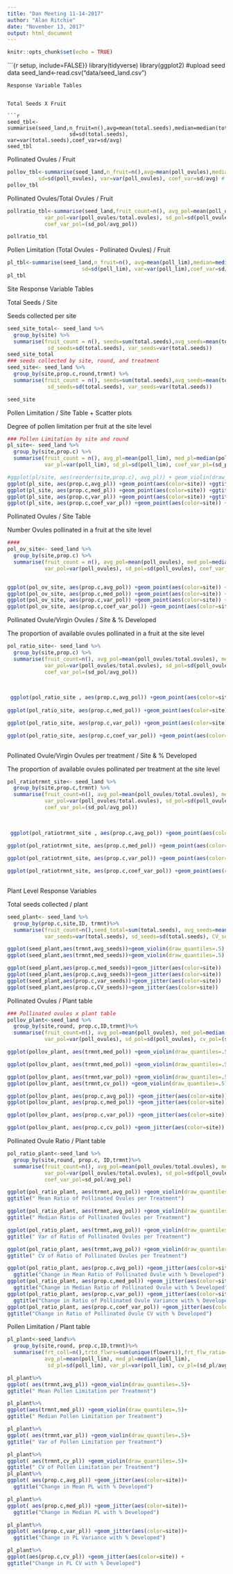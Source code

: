 ```yaml
---
title: "Dan Meeting 11-14-2017"
author: "Alan Ritchie"
date: "November 13, 2017"
output: html_document
---
```


```r
knitr::opts_chunk$set(echo = TRUE)
```

```{r setup, include=FALSE}}
library(tidyverse)
library(ggplot2)
#upload seed data
seed_land<-read.csv("data/seed_land.csv")

```
Response Variable Tables 


Total Seeds X Fruit

```r
seed_tbl<-summarise(seed_land,n_fruit=n(),avg=mean(total.seeds),median=median(total.seeds), 
                    sd=sd(total.seeds), var=var(total.seeds),coef_var=sd/avg)
seed_tbl
```


Pollinated Ovules /  Fruit
```r
pollov_tbl<-summarise(seed_land,n_fruit=n(),avg=mean(poll_ovules),median=median(poll_ovules), 
          sd=sd(poll_ovules), var=var(poll_ovules), coef_var=sd/avg) # table of mean, median, variance in poll_ovules
pollov_tbl
```

Pollinated Ovules/Total Ovules / Fruit
```r
pollratio_tbl<-summarise(seed_land,fruit_count=n(), avg_pol=mean(poll_ovules/total.ovules), med_pol=median(poll_ovules/total.ovules),
            var_pol=var(poll_ovules/total.ovules), sd_pol=sd(poll_ovules/total.ovules), 
            coef_var_pol=(sd_pol/avg_pol))

pollratio_tbl
```


Pollen Limitation (Total Ovules - Pollinated Ovules) / Fruit

```r
pl_tbl<-summarise(seed_land,n_fruit=n(), avg=mean(poll_lim),median=median(poll_lim), 
                        sd=sd(poll_lim), var=var(poll_lim),coef_var=sd/avg)
pl_tbl


```


Site Response Variable Tables


Total Seeds / Site

Seeds collected per site

```r
seed_site_total<- seed_land %>%
  group_by(site) %>%
  summarise(fruit_count = n(), seeds=sum(total.seeds),avg_seeds=mean(total.seeds), med_seeds=median(total.seeds),
             sd_seeds=sd(total.seeds), var_seeds=var(total.seeds))
seed_site_total
### seeds collected by site, round, and treatment
seed_site<- seed_land %>%
  group_by(site,prop.c,round,trmnt) %>%
  summarise(fruit_count = n(), seeds=sum(total.seeds),avg_seeds=mean(total.seeds), med_seeds=median(total.seeds),
             sd_seeds=sd(total.seeds), var_seeds=var(total.seeds))

seed_site

```

Pollen Limitation / Site Table + Scatter plots

Degree of pollen limitation per fruit at the site level
```r
### Pollen Limitation by site and round
pl_site<- seed_land %>%
  group_by(site,prop.c) %>%
  summarise(fruit_count = n(), avg_pl=mean(poll_lim), med_pl=median(poll_lim),
            var_pl=var(poll_lim), sd_pl=sd(poll_lim), coef_var_pl=(sd_pl/avg_pl))

#ggplot(pl/site, aes(reorder(site,prop.c), avg_pl)) + geom_violin(draw_quantiles=.5) +ggtitle("avgPL by Site")
ggplot(pl_site, aes(prop.c,avg_pl)) +geom_point(aes(color=site)) +ggtitle("Avg PL by % Development")
ggplot(pl_site, aes(prop.c,med_pl)) +geom_point(aes(color=site)) +ggtitle("Med PL by % Development")
ggplot(pl_site, aes(prop.c,var_pl)) +geom_point(aes(color=site)) +ggtitle("Variance in PL by % Development")
ggplot(pl_site, aes(prop.c,coef_var_pl)) +geom_point(aes(color=site)) +ggtitle("CV of PL by % Development")


```

Pollinated Ovules / Site Table

Number Ovules pollinated in a fruit at the site level
```r
####
pol_ov_site<- seed_land %>%
  group_by(site,prop.c) %>%
  summarise(fruit_count = n(), avg_pol=mean(poll_ovules), med_pol=median(poll_ovules),
            var_pol=var(poll_ovules), sd_pol=sd(poll_ovules), coef_var_pol=(sd_pol/avg_pol))


ggplot(pol_ov_site, aes(prop.c,avg_pol)) +geom_point(aes(color=site)) +ggtitle("Avg Pol Ov by % Development")
ggplot(pol_ov_site, aes(prop.c,med_pol)) +geom_point(aes(color=site)) +ggtitle("Med Poll Ov by % Development")
ggplot(pol_ov_site, aes(prop.c,var_pol)) +geom_point(aes(color=site)) +ggtitle("Variance in Pol Ov by % Development")
ggplot(pol_ov_site, aes(prop.c,coef_var_pol)) +geom_point(aes(color=site)) +ggtitle("CV of Pol Ov by % Development")

```
Pollinated Ovule/Virgin Ovules / Site & % Developed

The proportion of available ovules pollinated in a fruit at the site level
```r

pol_ratio_site<- seed_land %>%
  group_by(site,prop.c) %>%
  summarise(fruit_count=n(), avg_pol=mean(poll_ovules/total.ovules), med_pol=median(poll_ovules/total.ovules),
            var_pol=var(poll_ovules/total.ovules), sd_pol=sd(poll_ovules/total.ovules), 
            coef_var_pol=(sd_pol/avg_pol))
  

          
 ggplot(pol_ratio_site , aes(prop.c,avg_pol)) +geom_point(aes(color=site))  +ggtitle("Avg Pol Ratio by % Development")
 
ggplot(pol_ratio_site, aes(prop.c,med_pol)) +geom_point(aes(color=site)) +ggtitle("Med Poll Ov Ratio by % Development")

ggplot(pol_ratio_site, aes(prop.c,var_pol)) +geom_point(aes(color=site)) +ggtitle("Variance in Pol Ov Ratio by % Development")

ggplot(pol_ratio_site, aes(prop.c,coef_var_pol)) +geom_point(aes(color=site)) +ggtitle("CV of Pol Ov Ratio by % Development")           
            
```

Pollinated Ovule/Virgin Ovules per treatment / Site & % Developed

The proportion of available ovules pollinated per treatment at the site level

```r

pol_ratiotrmnt_site<- seed_land %>%
  group_by(site,prop.c,trmnt) %>%
  summarise(fruit_count=n(), avg_pol=mean(poll_ovules/total.ovules), med_pol=median(poll_ovules/total.ovules),
            var_pol=var(poll_ovules/total.ovules), sd_pol=sd(poll_ovules/total.ovules), 
            coef_var_pol=(sd_pol/avg_pol))
  

          
 ggplot(pol_ratiotrmnt_site , aes(prop.c,avg_pol)) +geom_point(aes(color=site, shape=trmnt))  +ggtitle("Avg Pol Ratio by % Development")
 
ggplot(pol_ratiotrmnt_site, aes(prop.c,med_pol)) +geom_point(aes(color=site,shape=trmnt)) +ggtitle("Med Poll Ov Ratio by % Development")

ggplot(pol_ratiotrmnt_site, aes(prop.c,var_pol)) +geom_point(aes(color=site,shape=trmnt)) +ggtitle("Variance in Pol Ov Ratio by % Development")

ggplot(pol_ratiotrmnt_site, aes(prop.c,coef_var_pol)) +geom_point(aes(color=site, shape=trmnt)) +ggtitle("CV of Pol Ov Ratio by % Development")           
            
```



Plant Level Response Variables

Total seeds collected / plant

```r
seed_plant<- seed_land %>%
  group_by(prop.c,site,ID, trmnt)%>%
  summarise(fruit_count=n(),seed_total=sum(total.seeds), avg_seeds=mean(total.seeds), med_seeds=median(total.seeds), 
            var_seeds=var(total.seeds), sd_seeds=sd(total.seeds), CV_seeds=sd_seeds/avg_seeds)

ggplot(seed_plant,aes(trmnt,avg_seeds))+geom_violin(draw_quantiles=.5)
ggplot(seed_plant,aes(trmnt,med_seeds))+geom_violin(draw_quantiles=.5)

ggplot(seed_plant,aes(prop.c,med_seeds))+geom_jitter(aes(color=site))
ggplot(seed_plant,aes(prop.c,avg_seeds))+geom_jitter(aes(color=site))
ggplot(seed_plant,aes(prop.c,var_seeds))+geom_jitter(aes(color=site))
ggplot(seed_plant,aes(prop.c,CV_seeds))+geom_jitter(aes(color=site))

```

Pollinated Ovules / Plant table

```r
### Pollinated ovules x plant table
pollov_plant<-seed_land %>%
  group_by(site,round, prop.c,ID,trmnt)%>%
  summarise(fruit_count=n(), avg_pol=mean(poll_ovules), med_pol=median(poll_ovules),
            var_pol=var(poll_ovules), sd_pol=sd(poll_ovules), cv_pol=(sd_pol/avg_pol))

ggplot(pollov_plant, aes(trmnt,med_pol)) +geom_violin(draw_quantiles=.5) +ggtitle("Plant lvl Avg of Pol Ovs by treatment")

ggplot(pollov_plant, aes(trmnt,med_pol)) +geom_violin(draw_quantiles=.5) +ggtitle("Plant lvl median of Pol Ovs by treatment")

ggplot(pollov_plant, aes(trmnt,var_pol)) +geom_violin(draw_quantiles=.5) +ggtitle("Var Estimate of Pol Ovs by treatment")
ggplot(pollov_plant, aes(trmnt,cv_pol)) +geom_violin(draw_quantiles=.5) +ggtitle("Cv of Pol Ovs by treatment")

ggplot(pollov_plant, aes(prop.c,avg_pol)) +geom_jitter(aes(color=site)) 
ggplot(pollov_plant, aes(prop.c,med_pol)) +geom_jitter(aes(color=site)) 

ggplot(pollov_plant, aes(prop.c,var_pol)) +geom_jitter(aes(color=site)) 

ggplot(pollov_plant, aes(prop.c,cv_pol)) +geom_jitter(aes(color=site))
```

 Pollinated Ovule Ratio / Plant table
```r
pol_ratio_plant<-seed_land %>%
  group_by(site,round, prop.c, ID,trmnt)%>% 
  summarise(fruit_count=n(), avg_pol=mean(poll_ovules/total.ovules), med_pol=median(poll_ovules/total.ovules),
            var_pol=var(poll_ovules/total.ovules), sd_pol=sd(poll_ovules/total.ovules), 
            coef_var_pol=sd_pol/avg_pol)

ggplot(pol_ratio_plant, aes(trmnt,avg_pol)) +geom_violin(draw_quantiles=.5)+
ggtitle(" Mean Ratio of Pollinated Ovules per Treatment")

ggplot(pol_ratio_plant, aes(trmnt,avg_pol)) +geom_violin(draw_quantiles=.5)+
ggtitle(" Median Ratio of Pollinated Ovules per Treatment")

ggplot(pol_ratio_plant, aes(trmnt,avg_pol)) +geom_violin(draw_quantiles=.5)+
ggtitle(" Var of Ratio of Pollinated Ovules per Treatment")

ggplot(pol_ratio_plant, aes(trmnt,avg_pol)) +geom_violin(draw_quantiles=.5)+
ggtitle(" CV of Ratio of Pollinated Ovules per Treatment")

ggplot(pol_ratio_plant, aes(prop.c,avg_pol)) +geom_jitter(aes(color=site))+
  ggtitle("Change in Mean Ratio of Pollinated Ovule with % Developed")
ggplot(pol_ratio_plant, aes(prop.c,med_pol)) +geom_jitter(aes(color=site))+
  ggtitle("Change in Median Ratio of Pollinated Ovule with % Developed")
ggplot(pol_ratio_plant, aes(prop.c,var_pol)) +geom_jitter(aes(color=site))+
  ggtitle("Change in Ratio of Pollinated Ovule Variance with % Developed")
ggplot(pol_ratio_plant, aes(prop.c,coef_var_pol)) +geom_jitter(aes(color=site)) +
ggtitle("Change in Ratio of Pollinated Ovule CV with % Developed")
```


Pollen Limitation / Plant table

```r
pl_plant<-seed_land%>%
  group_by(site,round, prop.c,ID,trmnt)%>%
  summarise(frt_coll=n(),trtd_flwrs=sum(unique(flowers)),frt_flw_ratio= frt_coll/trtd_flwrs,
            avg_pl=mean(poll_lim), med_pl=median(poll_lim),
             sd_pl=sd(poll_lim), var_pl=var(poll_lim), cv_pl=(sd_pl/avg_pl))

pl_plant%>%
ggplot( aes(trmnt,avg_pl)) +geom_violin(draw_quantiles=.5)+
ggtitle(" Mean Pollen Limitation per Treatment")

pl_plant%>%
ggplot(aes(trmnt,med_pl)) +geom_violin(draw_quantiles=.5)+
ggtitle(" Median Pollen Limitation per Treatment")

pl_plant%>%
ggplot( aes(trmnt,var_pl)) +geom_violin(draw_quantiles=.5)+
ggtitle(" Var of Pollen Limitation per Treatment")

pl_plant%>%
ggplot( aes(trmnt,cv_pl)) +geom_violin(draw_quantiles=.5)+
ggtitle(" CV of Pollen Limitation per Treatment")
pl_plant%>%
ggplot( aes(prop.c,avg_pl)) +geom_jitter(aes(color=site))+
  ggtitle("Change in Mean PL with % Developed")

pl_plant%>%
ggplot( aes(prop.c,med_pl)) +geom_jitter(aes(color=site))+
  ggtitle("Change in Median PL with % Developed")

pl_plant%>%
ggplot( aes(prop.c,var_pl)) +geom_jitter(aes(color=site))+
  ggtitle("Change in PL Variance with % Developed")

pl_plant%>%
ggplot(aes(prop.c,cv_pl)) +geom_jitter(aes(color=site)) +
ggtitle("Change in PL CV with % Developed")



```
